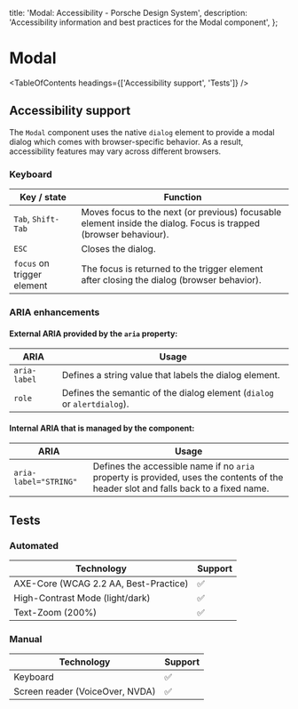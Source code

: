 
  title: 'Modal: Accessibility - Porsche Design System',
  description: 'Accessibility information and best practices for the Modal component',
};

# Modal <ComponentStatus tagName="p-modal"></ComponentStatus>

<TableOfContents headings={['Accessibility support', 'Tests']} />

## Accessibility support

The `Modal` component uses the native `dialog` element to provide a modal dialog which comes with browser-specific
behavior. As a result, accessibility features may vary across different browsers.

### Keyboard

| Key / state                | Function                                                                                                         |
| -------------------------- | ---------------------------------------------------------------------------------------------------------------- |
| `Tab`, `Shift-Tab`         | Moves focus to the next (or previous) focusable element inside the dialog. Focus is trapped (browser behaviour). |
| `ESC`                      | Closes the dialog.                                                                                               |
| `focus` on trigger element | The focus is returned to the trigger element after closing the dialog (browser behavior).                        |

### ARIA enhancements

#### External **ARIA** provided by the `aria` property:

| ARIA         | Usage                                                                   |
| ------------ | ----------------------------------------------------------------------- |
| `aria-label` | Defines a string value that labels the dialog element.                  |
| `role`       | Defines the semantic of the dialog element (`dialog` or `alertdialog`). |

#### Internal **ARIA** that is managed by the component:

| ARIA                  | Usage                                                                                                                               |
| --------------------- | ----------------------------------------------------------------------------------------------------------------------------------- |
| `aria-label="STRING"` | Defines the accessible name if no `aria` property is provided, uses the contents of the header slot and falls back to a fixed name. |

## Tests

### Automated

| Technology                            | Support |
| ------------------------------------- | ------- |
| AXE-Core (WCAG 2.2 AA, Best-Practice) | ✅      |
| High-Contrast Mode (light/dark)       | ✅      |
| Text-Zoom (200%)                      | ✅      |

### Manual

| Technology                      | Support |
| ------------------------------- | ------- |
| Keyboard                        | ✅      |
| Screen reader (VoiceOver, NVDA) | ✅      |
